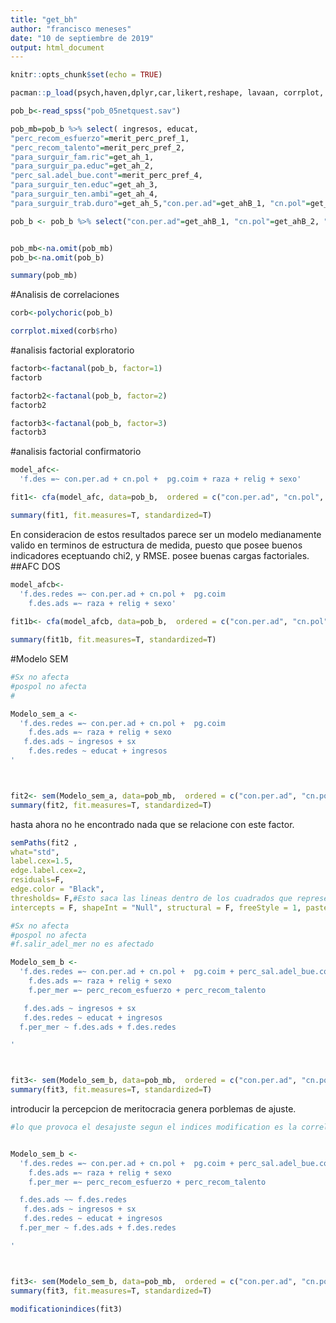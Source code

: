 ```yaml
---
title: "get_bh"
author: "francisco meneses"
date: "10 de septiembre de 2019"
output: html_document
---
```


```r
knitr::opts_chunk$set(echo = TRUE)
```

```r
pacman::p_load(psych,haven,dplyr,car,likert,reshape, lavaan, corrplot, semPlot, stargazer)
```

```r
pob_b<-read_spss("pob_05netquest.sav")

pob_mb=pob_b %>% select( ingresos, educat,
"perc_recom_esfuerzo"=merit_perc_pref_1,
"perc_recom_talento"=merit_perc_pref_2,
"para_surguir_fam.ric"=get_ah_1,
"para_surguir_pa.educ"=get_ah_2,
"perc_sal.adel_bue.cont"=merit_perc_pref_4,
"para_surguir_ten.educ"=get_ah_3,
"para_surguir_ten.ambi"=get_ah_4,
"para_surguir_trab.duro"=get_ah_5,"con.per.ad"=get_ahB_1, "cn.pol"=get_ahB_2, "pg.coim"=get_ahB_3, "raza"=get_ahB_4, "relig"=get_ahB_5,"sx"=sexo, "sexo"=get_ahB_6) %>% as.data.frame()

pob_b <- pob_b %>% select("con.per.ad"=get_ahB_1, "cn.pol"=get_ahB_2, "pg.coim"=get_ahB_3, "raza"=get_ahB_4, "relig"=get_ahB_5, "sexo"=get_ahB_6)


pob_mb<-na.omit(pob_mb)
pob_b<-na.omit(pob_b)
```

```r
summary(pob_mb)
```

#Analisis de correlaciones

```r
corb<-polychoric(pob_b)

corrplot.mixed(corb$rho)

```


#analisis factorial exploratorio
```r
factorb<-factanal(pob_b, factor=1)
factorb
```





```r
factorb2<-factanal(pob_b, factor=2)
factorb2
```

```r
factorb3<-factanal(pob_b, factor=3)
factorb3
```

#analisis factorial confirmatorio

```r
model_afc<- 
  'f.des =~ con.per.ad + cn.pol +  pg.coim + raza + relig + sexo'

fit1<- cfa(model_afc, data=pob_b,  ordered = c("con.per.ad", "cn.pol", "pg.coim", "raza", "relig", "sexo"))

summary(fit1, fit.measures=T, standardized=T)

```
En consideracion de estos resultados parece ser un modelo medianamente valido en terminos de estructura de medida, puesto que posee buenos indicadores eceptuando chi2, y RMSE. posee buenas cargas factoriales. 
##AFC DOS 
```r
model_afcb<- 
  'f.des.redes =~ con.per.ad + cn.pol +  pg.coim
    f.des.ads =~ raza + relig + sexo'
    
fit1b<- cfa(model_afcb, data=pob_b,  ordered = c("con.per.ad", "cn.pol", "pg.coim", "raza", "relig", "sexo"))

summary(fit1b, fit.measures=T, standardized=T)

```


#Modelo SEM

```r
#Sx no afecta
#pospol no afecta
# 

Modelo_sem_a <- 
  'f.des.redes =~ con.per.ad + cn.pol +  pg.coim
    f.des.ads =~ raza + relig + sexo
   f.des.ads ~ ingresos + sx
    f.des.redes ~ educat + ingresos
'



fit2<- sem(Modelo_sem_a, data=pob_mb,  ordered = c("con.per.ad", "cn.pol", "pg.coim", "raza", "relig", "sexo", "para_surguir_fam.ric", "para_surguir_pa.educ", "sx"))
summary(fit2, fit.measures=T, standardized=T)
```

hasta ahora no he encontrado nada que se relacione con este factor. 

```r
semPaths(fit2 , 
what="std",
label.cex=1.5,
edge.label.cex=2,
residuals=F, 
edge.color = "Black",
thresholds= F,#Esto saca las lineas dentro de los cuadrados que representan las variables.
intercepts = F, shapeInt = "Null", structural = F, freeStyle = 1, pastel =F,  layoutSplit = F, rainbowStart = 0, exoCov = F, color = "WHITE", panelGroups = T, subRes = 4, covAtResiduals = F )
```
```r
#Sx no afecta
#pospol no afecta
#f.salir_adel_mer no es afectado

Modelo_sem_b <- 
  'f.des.redes =~ con.per.ad + cn.pol +  pg.coim + perc_sal.adel_bue.cont
    f.des.ads =~ raza + relig + sexo
    f.per_mer =~ perc_recom_esfuerzo + perc_recom_talento

   f.des.ads ~ ingresos + sx
   f.des.redes ~ educat + ingresos
  f.per_mer ~ f.des.ads + f.des.redes

'



fit3<- sem(Modelo_sem_b, data=pob_mb,  ordered = c("con.per.ad", "cn.pol", "pg.coim", "raza", "relig", "sexo", "sx", "perc_sal.adel_bue.cont","perc_recom_esfuerzo", "perc_recom_talento"))
summary(fit3, fit.measures=T, standardized=T)
```


introducir la percepcion de meritocracia  genera porblemas de ajuste.

```r
#lo que provoca el desajuste segun el indices modification es la correlacion no explicitada entre ads y redes. 


Modelo_sem_b <- 
  'f.des.redes =~ con.per.ad + cn.pol +  pg.coim + perc_sal.adel_bue.cont
    f.des.ads =~ raza + relig + sexo
    f.per_mer =~ perc_recom_esfuerzo + perc_recom_talento

  f.des.ads ~~ f.des.redes
   f.des.ads ~ ingresos + sx
   f.des.redes ~ educat + ingresos
  f.per_mer ~ f.des.ads + f.des.redes

'



fit3<- sem(Modelo_sem_b, data=pob_mb,  ordered = c("con.per.ad", "cn.pol", "pg.coim", "raza", "relig", "sexo", "sx", "perc_sal.adel_bue.cont","perc_recom_esfuerzo", "perc_recom_talento"))
summary(fit3, fit.measures=T, standardized=T)
```
```r
modificationindices(fit3)
```

